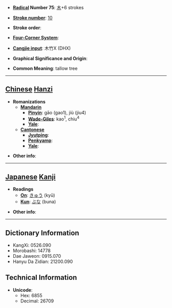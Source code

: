 * '''[[Wiktionary:Chinese radical index| Radical]] Number 75''': [[Wiktionary:Chinese radical index 木|木]]+6 strokes

* '''[[Wiktionary:Chinese total strokes index|Stroke number]]''': [[Wiktionary:Chinese total strokes index 10|10]]

* '''Stroke order''': 

* '''[[Wiktionary:Chinese four corner index|Four-Corner System]]''': 

* '''[[Wiktionary:Chinese Cangjie index|Cangjie input]]''': 木竹X (DHX)

* '''Graphical Significance and Origin''': 

* '''Common Meaning''': tallow tree

----

== [[Chinese]] [[Hanzi]] ==

* '''Romanizations'''
** '''[[Mandarin]]'''
*** '''[[Pinyin]]''': gāo (gao1), jiù (jiu4)
*** '''[[Wade-Giles]]''': kao<sup>1</sup>, chiu<sup>4</sup>
*** '''[[Yale]]''': 
** '''[[Cantonese]]'''
*** '''[[Jyutping]]''':
*** '''[[Penkyamp]]''': 
*** '''[[Yale]]''': 

* '''Other info''': 

----

== [[Japanese]] [[Kanji]] ==

* '''Readings'''
** '''[[On]]''': [[きゅう]] (kyū)
** '''[[Kun]]''': [[ぶな]] (buna)

* '''Other info''':  

----

== Dictionary Information ==

* KangXi: 0526.090
* Morobashi: 14778
* Dae Jaweon: 0915.070
* Hanyu Da Zidian: 21200.090

== Technical Information ==

* '''Unicode''':
** Hex: 6855
** Decimal: 26709